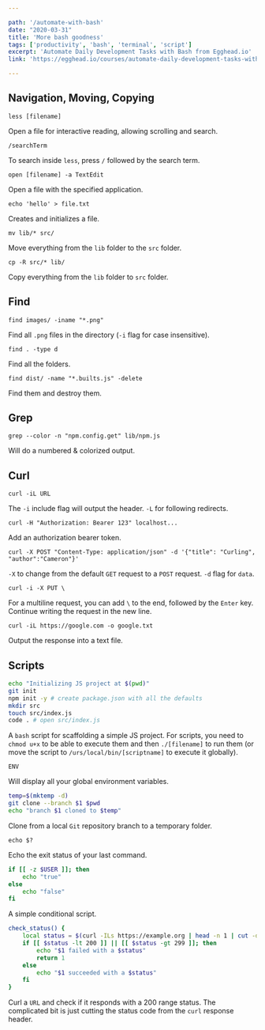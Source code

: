 ```yaml
---

path: '/automate-with-bash'
date: "2020-03-31"
title: 'More bash goodness'
tags: ['productivity', 'bash', 'terminal', 'script']
excerpt: 'Automate Daily Development Tasks with Bash from Egghead.io'
link: 'https://egghead.io/courses/automate-daily-development-tasks-with-bash'

---
```


## Navigation, Moving, Copying

`less [filename]`

Open a file for interactive reading, allowing scrolling and search.

`/searchTerm`

To search inside `less`, press `/` followed by the search term.

`open [filename] -a TextEdit`

Open a file with the specified application.

`echo 'hello' > file.txt`

Creates and initializes a file.

`mv lib/* src/`

Move everything from the `lib` folder to the `src` folder.

`cp -R src/* lib/`

Copy everything from the `lib` folder to `src` folder.

## Find

`find images/ -iname "*.png"`

Find all `.png` files in the directory (`-i` flag for case insensitive).

`find . -type d`

Find all the folders.

`find dist/ -name "*.builts.js" -delete`

Find them and destroy them.

## Grep

`grep --color -n "npm.config.get" lib/npm.js`

Will do a numbered & colorized output.

## Curl

`curl -iL URL`

The `-i` include flag will output the header. `-L` for following redirects.

`curl -H "Authorization: Bearer 123" localhost...`

Add an authorization bearer token.

`curl -X POST "Content-Type: application/json" -d '{"title": "Curling", "author":"Cameron"}' `

`-X` to change from the default `GET` request to a `POST` request. `-d` flag for `data`.

`curl -i -X PUT \`

For a multiline request, you can add `\` to the end, followed by the `Enter` key. Continue writing the request in the new line.

`curl -iL https://google.com -o google.txt`

Output the response into a text file.

## Scripts
```bash
echo "Initializing JS project at $(pwd)"
git init
npm init -y # create package.json with all the defaults
mkdir src
touch src/index.js
code . # open src/index.js
```

A `bash` script for scaffolding a simple JS project. For scripts, you need to `chmod u+x` to be able to execute them and then `./[filename]` to run them (or move the script to `/urs/local/bin/[scriptname]` to execute it globally).

`ENV`

Will display all your global environment variables.

```bash
temp=$(mktemp -d)
git clone --branch $1 $pwd
echo "branch $1 cloned to $temp"
```

Clone from a local `Git` repository branch to a temporary folder.

`echo $?`

Echo the exit status of your last command.

```bash
if [[ -z $USER ]]; then
    echo "true"
else
    echo "false"
fi
```
A simple conditional script.

```bash
check_status() {
    local status = $(curl -ILs https://example.org | head -n 1 | cut -d ' ' -f 2)
    if [[ $status -lt 200 ]] || [[ $status -gt 299 ]]; then
        echo "$1 failed with a $status"
        return 1
    else
        echo "$1 succeeded with a $status"
    fi
}
```

Curl a `URL` and check if it responds with a 200 range status.
The complicated bit is just cutting the status code from the `curl` response header.
